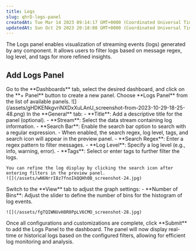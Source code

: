```yaml
---
title: Logs
slug: qhrD-logs-panel
createdAt: Tue Mar 14 2023 09:14:17 GMT+0000 (Coordinated Universal Time)
updatedAt: Sun Oct 29 2023 20:18:08 GMT+0000 (Coordinated Universal Time)
---
```


The Logs panel enables visualization of streaming events (logs) generated by any component. It allows users to filter logs based on message regex, log level, and tags for more refined insights.

## Add Logs Panel

<Steps>
  <Step title="Navigate to Dashboards">
    Go to the **Dashboards** tab, select the desired dashboard, and click on the **+ Panel** button to create a new panel.
  </Step>
  <Step title="Select Logs Panel">
    Choose **Logs Panel** from the list of available panels.  
    ![](/assets/gHDKENkgvriNXDxXuLAnU_screenshot-from-2023-10-29-18-25-48.png)
  </Step>
  <Step title="Configure General Settings">
    In the **General** tab:
    - **Title**: Add a descriptive title for the panel (optional).
    - **Stream**: Select the data stream containing log information.
    - **Search Bar**: Enable the search bar option to search with a regular expression.  
      - When enabled, the search regex, log level, tags, and search icon will appear in the preview panel.
    - **Search Regex**: Enter a regex pattern to filter messages.
    - **Log Level**: Specify a log level (e.g., info, warning, error).
    - **Tags**: Select or enter tags to further filter the logs.

    You can refine the log display by clicking the search icon after entering filters in the preview panel.  
    ![](/assets/wN6NrrI8z7fnoIkQQHh0B_screenshot-24.jpg)
  </Step>
  <Step title="Customize View Settings">
    Switch to the **View** tab to adjust the graph settings:
    - **Number of Bins**: Adjust the slider to define the number of bins for the histogram of log events.

    ![](/assets/fgTQIWNUvH8R0PpLV6CMO_screenshot-28.jpg)
  </Step>
  <Step title="Submit the Panel">
    Once all configurations and customizations are complete, click **Submit** to add the Logs Panel to the dashboard.  
    The panel will now display real-time or historical logs based on the configured filters, allowing for efficient log monitoring and analysis.
  </Step>
</Steps>
